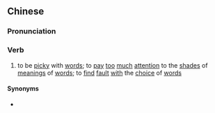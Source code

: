 {{also|捉字虱}}
==Chinese==
{{zh-forms|s=捉字虱|t2=捉字虱|lit=to catch word lice}}

===Pronunciation===
{{zh-pron
|c=zuk1 zi6 sat1
|cat=v
}}

===Verb===
{{zh-verb}}

# to be [[picky]] with [[word]]s; to [[pay]] [[too]] [[much]] [[attention]] to the [[shade]]s of [[meaning]]s of [[word]]s; to [[find]] [[fault]] [[with]] the [[choice]] of [[words]]

====Synonyms====
* {{qualifier|Mandarin}} {{zh-l|摳字眼兒}}
